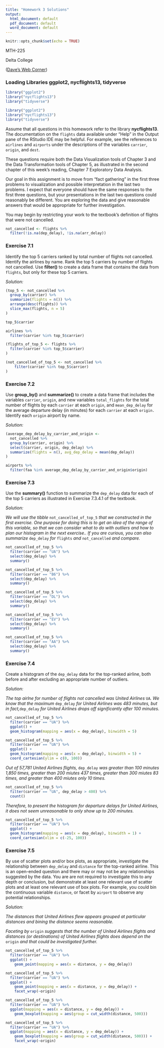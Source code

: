 ```yaml
---
title: "Homework 3 Solutions"
output:
  html_document: default
  pdf_document: default
  word_document: default
---
```


```r
knitr::opts_chunk$set(echo = TRUE)
```
MTH-225

Delta College

([Dave's Web Corner](<http://websites.delta.edu/bdredman>))

### Loading Libraries **ggplot2**, **nycflights13**, **tidyverse**

```r
library("ggplot2")
library("nycflights13")
library("tidyverse")
```

```r
library("ggplot2")
library("nycflights13")
library("tidyverse")
```

Assume that all questions in this homework refer to the library
**nycflights13**.  The documentation on the `flights` data available under "Help" in the Output pane of the RStudio IDE may be helpful.  For example, see the references to `airlines` and `airports` under the descriptions of the variables `carrier`, `origin`, and `dest`.

These questions require both the Data Visualization tools of Chapter 3 and the Data Transformation tools of Chapter 5, as illustrated in the second chapter of this week's reading, Chapter 7 Exploratory Data Analysis.

Our goal in this assignment is to move from "fact gathering" in the first three problems to visualization and possible interpretation in the last two problems. I expect that everyone should have the same responses to the first three questions, but your presentations in the last two questions could reasonably be different.  You are exploring the data and give reasonable answers that would be appropriate for further investigation.

You may begin by restricting your work to the textbook's definition of flights that were not cancelled.

```r
not_cancelled <- flights %>% 
  filter(!is.na(dep_delay), !is.na(arr_delay))
```

### Exercise 7.1

Identify the top 5 carriers ranked by total number of flights not cancelled.  Identify the airlines by name.  Rank the top 5 carriers by number of flights not cancelled.  Use **filter()** to create a data frame that contains the data from `flights`, but only for these top 5 carriers.  

*Solution:*

```r
(top_5 <- not_cancelled %>% 
  group_by(carrier) %>% 
  summarize(flights = n()) %>% 
  arrange(desc(flights)) %>% 
  slice_max(flights, n = 5)
)

top_5$carrier

airlines %>% 
  filter(carrier %in% top_5$carrier)

(flights_of_top_5 <- flights %>% 
  filter(carrier %in% top_5$carrier)
)

(not_cancelled_of_top_5 <- not_cancelled %>% 
    filter(carrier %in% top_5$carrier)
)
```

### Exercise 7.2

Use **group_by()** and **summarize()** to create a data frame that includes the variables `carrier`, `origin`, and new variables `total_flights` for the total number of flights by each `carrier` at each `origin`, and `mean_dep_delay` for the average departure delay (in minutes) for each `carrier` at each `origin.`  Identify each `origin` airport by name.

*Solution:*

```r
(average_dep_delay_by_carrier_and_origin <- 
  not_cancelled %>% 
  group_by(carrier, origin) %>% 
  select(carrier, origin, dep_delay) %>% 
  summarize(flights = n(), avg_dep_delay = mean(dep_delay))
)

airports %>% 
  filter(faa %in% average_dep_delay_by_carrier_and_origin$origin)
```

### Exercise 7.3

Use the **summary()** function to summarize the `dep_delay` data for each of the top 5 carriers as illustrated in Exercise 7.3.4.1 of the textbook.

*Solution:*

*We will use the tibble* `not_cancelled_of_top_5` *that we constructed in the first exercise.  One purpose for doing this is to get an idea of the range of this variable, so that we can consider what to do with outliers and how to plan our histogram in the next exercise..  If you are curious, you can also summarize* `dep_delay` *for* `flights` *and * `not_cancelled` *and compare.*  

```r
not_cancelled_of_top_5 %>% 
  filter(carrier == "UA") %>% 
  select(dep_delay) %>% 
  summary()

not_cancelled_of_top_5 %>% 
  filter(carrier == "B6") %>% 
  select(dep_delay) %>% 
  summary()

not_cancelled_of_top_5 %>% 
  filter(carrier == "DL") %>% 
  select(dep_delay) %>% 
  summary()

not_cancelled_of_top_5 %>% 
  filter(carrier == "EV") %>% 
  select(dep_delay) %>% 
  summary()

not_cancelled_of_top_5 %>% 
  filter(carrier == "AA") %>% 
  select(dep_delay) %>% 
  summary()
```

### Exercise 7.4

Create a histogram of the `dep_delay` data for the top-ranked airline, both before and after excluding an appropriate number of outliers.

*Solution:*

*The top airlne for number of flights not cancelled was United Airlines* `UA`*.  We know that the maximum *`dep_delay` *for United Airlines was 483 minutes, but in fact,*`dep_delay` *for United Airlines drops off significantly after 100 minutes.* 

```r
not_cancelled_of_top_5 %>% 
  filter(carrier == "UA") %>% 
  ggplot() +
  geom_histogram(mapping = aes(x = dep_delay), binwidth = 5)

not_cancelled_of_top_5 %>% 
  filter(carrier == "UA") %>% 
  ggplot() +
  geom_histogram(mapping = aes(x = dep_delay), binwidth = 5) + 
  coord_cartesian(ylim = c(0, 100))
```

*Out of 57,781 United Airlines flights, *`dep_delay` *was greater than 100 minutes 1,850 times, greater than 200 miutes 437 times, greater than 300 miutes 83 times, and greater than 400 miutes only 10 times.*

```r
not_cancelled_of_top_5 %>% 
  filter(carrier == "UA", dep_delay > 400) %>% 
  count()
```

*Therefore, to present the histogram for departure delays for United Airlines, it does not seem unreasonable to only show up to 200 minutes.*

```r
not_cancelled_of_top_5 %>% 
  filter(carrier == "UA") %>% 
  ggplot() +
  geom_histogram(mapping = aes(x = dep_delay), binwidth = 1) + 
  coord_cartesian(xlim = c(-25, 100))
```


### Exercise 7.5

By use of scatter plots and/or box plots, as appropriate, investigate the relationship between `dep_delay` and `distance` for the top-ranked airline.  This is an open-ended question and there may or may not be any relationships suggested by the data.  You are are not required to investigate this to any depth or conclusion, but demonstrate at least one relevant use of scatter plots and at least one relevant use of box plots.  For example, you could bin the continuous variable `distance`, or facet by `airport` to observe any potential relationships.

*Solution:*

*The distances that United Airlines flew appears grouped at particular distances and bining the distance seems reasonable.*

*Faceting by* `origin` *suggests that the number of United Airlines flights and distances (or destinations) of United Airlines flights does depend on the* `origin` *and that could be investigated further.*

```r
not_cancelled_of_top_5 %>% 
  filter(carrier == "UA") %>% 
  ggplot() +
    geom_point(mapping = aes(x = distance, y = dep_delay))

not_cancelled_of_top_5 %>% 
  filter(carrier == "UA") %>% 
  ggplot() +
    geom_point(mapping = aes(x = distance, y = dep_delay)) + 
    facet_wrap(~origin)
```

```r
not_cancelled_of_top_5 %>% 
  filter(carrier == "UA") %>% 
  ggplot(mapping = aes(x = distance, y = dep_delay)) +
    geom_boxplot(mapping = aes(group = cut_width(distance, 500)))

not_cancelled_of_top_5 %>% 
  filter(carrier == "UA") %>% 
  ggplot(mapping = aes(x = distance, y = dep_delay)) +
    geom_boxplot(mapping = aes(group = cut_width(distance, 500))) + 
    facet_wrap(~origin)
```



